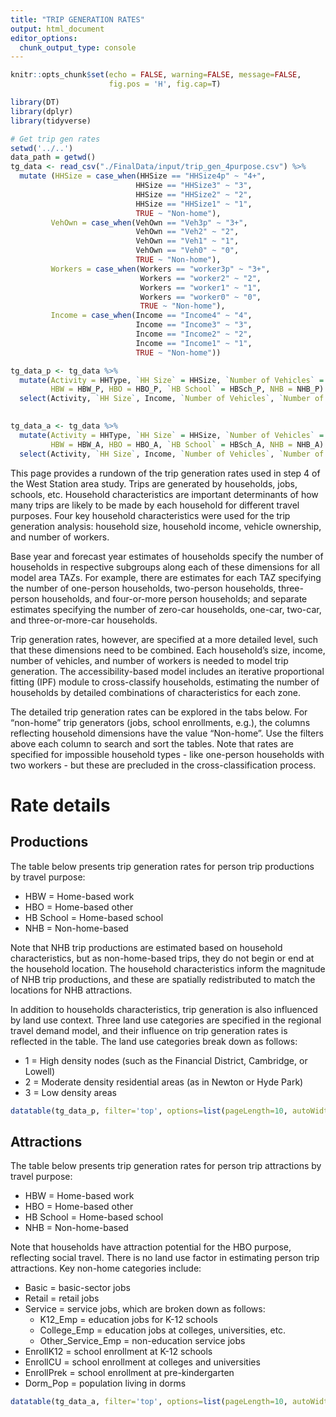 ```yaml
---
title: "TRIP GENERATION RATES"
output: html_document
editor_options: 
  chunk_output_type: console
---
```

```r
knitr::opts_chunk$set(echo = FALSE, warning=FALSE, message=FALSE, 
                      fig.pos = 'H', fig.cap=T)

library(DT)
library(dplyr)
library(tidyverse)

# Get trip gen rates
setwd('../..')
data_path = getwd()
tg_data <- read_csv("./FinalData/input/trip_gen_4purpose.csv") %>% 
  mutate (HHSize = case_when(HHSize == "HHSize4p" ~ "4+",
                            HHSize == "HHSize3" ~ "3",
                            HHSize == "HHSize2" ~ "2",
                            HHSize == "HHSize1" ~ "1",
                            TRUE ~ "Non-home"),
         VehOwn = case_when(VehOwn == "Veh3p" ~ "3+",
                            VehOwn == "Veh2" ~ "2",
                            VehOwn == "Veh1" ~ "1",
                            VehOwn == "Veh0" ~ "0",
                            TRUE ~ "Non-home"),
         Workers = case_when(Workers == "worker3p" ~ "3+",
                             Workers == "worker2" ~ "2",
                             Workers == "worker1" ~ "1",
                             Workers == "worker0" ~ "0",
                             TRUE ~ "Non-home"),
         Income = case_when(Income == "Income4" ~ "4",
                            Income == "Income3" ~ "3",
                            Income == "Income2" ~ "2",
                            Income == "Income1" ~ "1",
                            TRUE ~ "Non-home"))

tg_data_p <- tg_data %>%
  mutate(Activity = HHType, `HH Size` = HHSize, `Number of Vehicles` = VehOwn, `Number of Workers` = Workers,
         HBW = HBW_P, HBO = HBO_P, `HB School` = HBSch_P, NHB = NHB_P) %>% 
  select(Activity, `HH Size`, Income, `Number of Vehicles`, `Number of Workers`, LU, HBW, HBO, `HB School`, NHB) 
  

tg_data_a <- tg_data %>%  
  mutate(Activity = HHType, `HH Size` = HHSize, `Number of Vehicles` = VehOwn, `Number of Workers` = Workers,
         HBW = HBW_A, HBO = HBO_A, `HB School` = HBSch_A, NHB = NHB_A) %>% 
  select(Activity, `HH Size`, Income, `Number of Vehicles`, `Number of Workers`, HBW, HBO, `HB School`, NHB) 

```


This page provides a rundown of the trip generation rates used in step 4 of the
West Station area study. Trips are generated by households, jobs, schools, etc.
Household characteristics are important determinants of how many trips are likely
to be made by each household for different travel purposes. Four key household
characteristics were used for the trip generation analysis: household size,
household income, vehicle ownership, and number of workers.

Base year and forecast year estimates of households specify the number of 
households in respective subgroups along each of these dimensions for all
model area TAZs. For example, there are estimates for each TAZ specifying the 
number of one-person households, two-person households, three-person households,
and four-or-more person households; and separate estimates specifying the number
of zero-car households, one-car, two-car, and three-or-more-car households.

Trip generation rates, however, are specified at a more detailed level, such
that these dimensions need to be combined. Each household's size, income, 
number of vehicles, and number of workers is needed to model trip generation.
The accessibility-based model includes an iterative proportional fitting (IPF)
module to cross-classify households, estimating the number of households by 
detailed combinations of characteristics for each zone.

The detailed trip generation rates can be explored in the tabs below. For 
"non-home" trip generators (jobs, school enrollments, e.g.), the columns 
reflecting household dimensions have the value "Non-home". Use the filters
above each column to search and sort the tables. Note that rates are specified
for impossible household types - like one-person households with two workers - 
but these are precluded in the cross-classification process.

# Rate details {.tabset}
## Productions
The table below presents trip generation rates for person trip productions by
travel purpose:

  - HBW = Home-based work
  - HBO = Home-based other
  - HB School = Home-based school
  - NHB = Non-home-based
  
Note that NHB trip productions are estimated based on household characteristics,
but as non-home-based trips, they do not begin or end at the household location.
The household characteristics inform the magnitude of NHB trip productions, and
these are spatially redistributed to match the locations for NHB attractions.

In addition to households characteristics, trip generation is also influenced by
land use context. Three land use categories are specified in the regional travel
demand model, and their influence on trip generation rates is reflected in the
table. The land use categories break down as follows:

 - 1 = High density nodes (such as the Financial District, Cambridge, or Lowell)
 - 2 = Moderate density residential areas (as in Newton or Hyde Park)
 - 3 = Low density areas


```r
datatable(tg_data_p, filter='top', options=list(pageLength=10, autoWidth=TRUE))
```


## Attractions
The table below presents trip generation rates for person trip attractions by
travel purpose:

  - HBW = Home-based work
  - HBO = Home-based other
  - HB School = Home-based school
  - NHB = Non-home-based
  
Note that households have attraction potential for the HBO purpose, reflecting
social travel. There is no land use factor in estimating person trip attractions.
Key non-home categories include:

  - Basic = basic-sector jobs
  - Retail = retail jobs
  - Service = service jobs, which are broken down as follows:
    - K12_Emp = education jobs for K-12 schools
    - College_Emp = education jobs at colleges, universities, etc.
    - Other_Service_Emp = non-education service jobs
  - EnrollK12 = school enrollment at K-12 schools
  - EnrollCU = school enrollment at colleges and universities
  - EnrollPrek = school enrollment at pre-kindergarten
  - Dorm_Pop = population living in dorms

```r
datatable(tg_data_a, filter='top', options=list(pageLength=10, autoWidth=TRUE))
```


